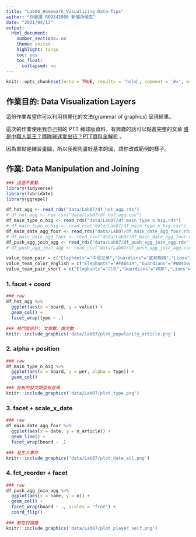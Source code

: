 ```yaml
---
title: "Lab06_Homework_Visualizing-Data-Tips"
author: "你是誰 R09342000 新聞所碩五"
date: "2021/04/13"
output:
  html_document:
    number_sections: no
    theme: united
    highlight: tango
    toc: yes
    toc_float:
      collapsed: no
---
```


```r
knitr::opts_chunk$set(echo = TRUE, results = 'hold', comment = '#>', error = TRUE)
```

## 作業目的: Data Visualization Layers

這份作業希望你可以利用視覺化的文法(grammar of graphics) 呈現結果。

這次的作業使用我自己抓的 PTT 棒球版資料，有興趣的話可以點進完整的文章 [誰是中職人氣王？哪隊球迷愛出征？PTT資料全解析](https://medium.com/dd-story-hub/%E4%B8%AD%E8%8F%AF%E8%81%B7%E6%A3%92-ptt%E6%95%B8%E6%93%9A-13778b43234a) 。

因為重點是練習畫圖，所以我都先畫好基本的圖，請你改成範例的樣子。

## 作業: Data Manipulation and Joining

```r
### 這邊不要動
library(tidyverse)
library(lubridate)
library(ggrepel)

df_hot_agg <- read_rds("data/Lab07/df_hot_agg.rds")
# df_hot_agg <- rea_csv("data/Lab07/df_hot_agg.csv")
df_main_type_n_big <- read_rds("data/Lab07/df_main_type_n_big.rds")
# df_main_type_n_big <- read_csv("data/Lab07/df_main_type_n_big.csv")
df_main_date_agg_four <- read_rds("data/Lab07/df_main_date_agg_four.rds")
# df_main_date_agg_four <- read_csv("data/Lab07/df_main_date_agg_four.csv")
df_push_agg_join_agg <- read_rds("data/Lab07/df_push_agg_join_agg.rds")
# df_push_agg_join_agg <- read_csv("data/Lab07/df_push_agg_join_agg.csv")

value_team_pair = c("Elephants"="中信兄弟","Guardians"="富邦悍將","Lions"="統一獅","Monkeys"="樂天桃猿","Dragons"="味全龍")
value_team_color_english = c("Elephants"="#FAB419","Guardians"="#004D9A","Monkeys"="#990036","Lions"="#FF8000","Dragons"="#D71010")
value_team_pair_short = c("Elephants"="爪爪","Guardians"="邦邦","Lions"="喵喵","Monkeys"="吱吱")

```

### 1. facet + coord

```r
### raw
df_hot_agg %>%
  ggplot(aes(x = board, y = value)) +
  geom_col() +
  facet_wrap(type ~ .)

### 熱門度統計: 文章數、推文數
knitr::include_graphics('data/Lab07/plot_popularity_article.png')
```

### 2. alpha + position

```r
### raw
df_main_type_n_big %>%
  ggplot(aes(x = board, y = per, alpha = type)) +
  geom_col()

### 各板的發文類型有差嗎
knitr::include_graphics('data/Lab07/plot_type.png')

```

### 3. facet + scale_x_date

```r
### raw
df_main_date_agg_four %>%
  ggplot(aes(x = date, y = n_article)) +
  geom_line() +
  facet_wrap(board ~ .)

### 發生大事件
knitr::include_graphics('data/Lab07/plot_date_all.png')
```

### 4. fct_reorder + facet

```r
### raw
df_push_agg_join_agg %>%
  ggplot(aes(x = name, y = n)) +
  geom_col() +
  facet_wrap(board ~ ., scales = "free") +
  coord_flip()

### 都在討論誰
knitr::include_graphics('data/Lab07/plot_player_self.png')
```